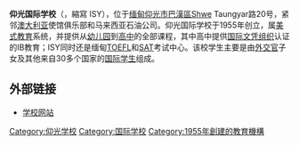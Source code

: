 {{Tone|time=2022-06-15T00:35:37+00:00}}
'''仰光国际学校'''（{{lang-en|International School Yangon}}，縮寫 ISY），位于[[缅甸|缅甸]][[仰光市|仰光市]][[巴漢區|巴漢區]]Shwe Taungyar路20号，紧邻[[澳大利亚|澳大利亚]]使馆俱乐部和马来西亚石油公司。仰光国际学校于1955年创立，属[[美國教育|美式教育]]系统，并提供从[[幼儿园|幼儿园]]到[[高中|高中]]的全部课程，其中高中提供[[国际文凭组织|国际文凭组织]]认证的IB教育；ISY同时还是缅甸[[TOEFL|TOEFL]]和[[SAT|SAT]]考试中心。该校学生主要是由[[外交官|外交官]]子女及其他来自30多个国家的[[国际学生|国际学生]]组成。

== 外部链接==
* [https://web.archive.org/web/20100613053334/http://internationalschoolyangon.org/ 学校网站]
{{Seni-stub}}

[[Category:仰光学校|Category:仰光学校]]
[[Category:国际学校|Category:国际学校]]
[[Category:1955年創建的教育機構|Category:1955年創建的教育機構]]